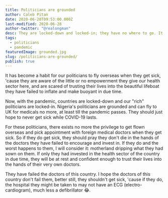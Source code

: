```yaml
---
title: Politicians are grounded
author: Caleb Pitan
date: 2020-06-28T09:53:00.000Z
last-modified: 2020-06-28
author-twitter: "@realongman"
desc: They are locked-down and locked-in; they have no where to go. It's time motherland dripped what they had sown on them.
tags:
  - politicians
  - pandemic
featuredImage: grounded.jpg
slug: /politicians-are-grounded/
publish: true
---
```


It has become a habit for our politicians to fly overseas when they get sick, 'cause they are aware of the little or no empowerment they give our health sector here, and are scared of trusting their lives into the beautiful lifeboat they have failed to inflate and make buoyant in due time.

Now, with the pandemic, countries are locked-down and our "rich" politicians are locked-in. Nigeria's politicians are grounded and can fly to UK for medicals no more, at least till the pandemic passes. They should just hope to never get sick while COVID-19 lasts.

For these politicians, there exists no more the privilege to get flown overseas and pick appointment with foreign medical doctors when they get sick. So if they do get sick, they should pray they don't die in the hands of the doctors they have failed to encourage and invest in. If they do and the worst happens to them, I will consider it: motherland dripping what they had sown on them. If only they had invested in the health sector of the country in due time, they will be at rest and confident enough to trust their lives into the hands of their very own doctors.

They have failed the doctors of this country. I hope the doctors of this country don't fail them, better still, they shouldn't get sick, 'cause if they do, the hospital they might be taken to may not have an ECG (electro-cardiogram), much less a defibrillator 😂.

